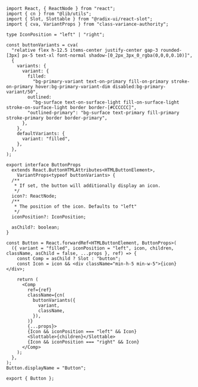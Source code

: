 ```tsx
import React, { ReactNode } from "react";
import { cn } from "@lib/utils";
import { Slot, Slottable } from "@radix-ui/react-slot";
import { cva, VariantProps } from "class-variance-authority";

type IconPosition = "left" | "right";

const buttonVariants = cva(
  "relative flex h-12.5 items-center justify-center gap-3 rounded-[3px] px-5 text-xl font-normal shadow-[0_2px_3px_0_rgba(0,0,0,0.10)]",
  {
    variants: {
      variant: {
        filled:
          "bg-primary-variant text-on-primary fill-on-primary stroke-on-primary hover:bg-primary-variant-dim disabled:bg-primary-variant/50",
        outlined:
          "bg-surface text-on-surface-light fill-on-surface-light stroke-on-surface-light border border-[#CCCCCC]",
        "outlined-primary": "bg-surface text-primary fill-primary stroke-primary border border-primary",
      },
    },
    defaultVariants: {
      variant: "filled",
    },
  },
);

export interface ButtonProps
  extends React.ButtonHTMLAttributes<HTMLButtonElement>,
    VariantProps<typeof buttonVariants> {
  /**
   * If set, the button will additionally display an icon.
   */
  icon?: ReactNode;
  /**
   * The position of the icon. Defaults to "left"
   */
  iconPosition?: IconPosition;

  asChild?: boolean;
}

const Button = React.forwardRef<HTMLButtonElement, ButtonProps>(
  ({ variant = "filled", iconPosition = "left", icon, children, className, asChild = false, ...props }, ref) => {
    const Comp = asChild ? Slot : "button";
    const Icon = icon && <div className="min-h-5 min-w-5">{icon}</div>;

    return (
      <Comp
        ref={ref}
        className={cn(
          buttonVariants({
            variant,
            className,
          }),
        )}
        {...props}>
        {Icon && iconPosition === "left" && Icon}
        <Slottable>{children}</Slottable>
        {Icon && iconPosition === "right" && Icon}
      </Comp>
    );
  },
);
Button.displayName = "Button";

export { Button };
```
